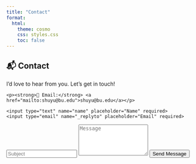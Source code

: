 ```yaml
---
title: "Contact"
format:
  html:
    theme: cosmo
    css: styles.css
    toc: false
---
```


<div class="contact-section">
  <h2>📬 Contact</h2>
  <p>I’d love to hear from you. Let’s get in touch!</p>

  <div class="contact-info">
    <p><strong>📧 Email:</strong> <a href="mailto:shuyu@bu.edu">shuyu@bu.edu</a></p>
  </div>

::: {.form-container}

<form action="https://formspree.io/f/xanepdal" method="POST">
  <div class="form-row">
    <input type="text" name="name" placeholder="Name" required>
    <input type="email" name="_replyto" placeholder="Email" required>
  </div>
  <input type="text" name="subject" placeholder="Subject" required>
  <textarea name="message" rows="5" placeholder="Message" required></textarea>
  <button type="submit">Send Message</button>
</form>

:::
</div>



